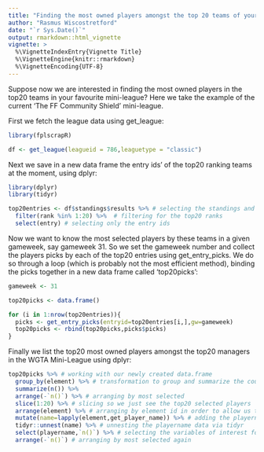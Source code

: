 ```yaml
---
title: "Finding the most owned players amongst the top 20 teams of your favourite mini-league"
author: "Rasmus Wiscostretford"
date: "`r Sys.Date()`"
output: rmarkdown::html_vignette
vignette: >
  %\VignetteIndexEntry{Vignette Title}
  %\VignetteEngine{knitr::rmarkdown}
  %\VignetteEncoding{UTF-8}
---
```


Suppose now we are interested in finding the most owned players in the top20 teams in your favourite mini-league? Here we take the example of the current 'The FF Community Shield' mini-league.

First we fetch the league data using get_league:

```r

library(fplscrapR)

df <- get_league(leagueid = 786,leaguetype = "classic")
```

Next we save in a new data frame the entry ids' of the top20 ranking teams at the moment, using dplyr:

```r
library(dplyr)
library(tidyr)
```

```r
top20entries <- df$standings$results %>% # selecting the standings and results data
  filter(rank %in% 1:20) %>%  # filtering for the top20 ranks
  select(entry) # selecting only the entry ids
```

Now we want to know the most selected players by these teams in a given gameweek, say gameweek 31. So we set the gameweek number and collect the players picks by each of the top20 entries using get_entry_picks. We do so through a loop (which is probably not the most efficient method), binding the picks together in a new data frame called 'top20picks':

```r

gameweek <- 31

top20picks <- data.frame()

for (i in 1:nrow(top20entries)){
  picks <- get_entry_picks(entryid=top20entries[i,],gw=gameweek)
  top20picks <- rbind(top20picks,picks$picks)
}
```

Finally we list the top20 most owned players amongst the top20 managers in the WGTA Mini-League using dplyr:

```r

top20picks %>% # working with our newly created data.frame
  group_by(element) %>% # transformation to group and summarize the count (number of times a given player was selected) at the element (the player) variable level
  summarize(n()) %>%
  arrange(-`n()`) %>% # arranging by most selected
  slice(1:20) %>% # slicing so we just see the top20 selected players
  arrange(element) %>% # arranging by element id in order to allow us to mutate (create a new variable) the element ids into player names 
  mutate(name=lapply(element,get_player_name)) %>% # adding the playername data
  tidyr::unnest(name) %>% # unnesting the playername data via tidyr
  select(playername,`n()`) %>% # selecting the variables of interest for our final list
  arrange(-`n()`) # arranging by most selected again

```
